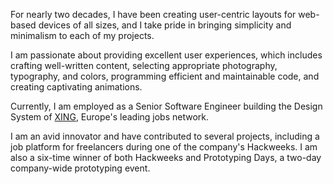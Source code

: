 For nearly two decades, I have been creating user-centric layouts for web-based devices of all sizes, and I take pride in bringing simplicity and minimalism to each of my projects.

I am passionate about providing excellent user experiences, which includes crafting well-written content, selecting appropriate photography, typography, and colors, programming efficient and maintainable code, and creating captivating animations.

Currently, I am employed as a Senior Software Engineer building the Design System of [XING](https://www.xing.com/), Europe's leading jobs network.

I am an avid innovator and have contributed to several projects, including a job platform for freelancers during one of the company's Hackweeks. I am also a six-time winner of both Hackweeks and Prototyping Days, a two-day company-wide prototyping event.
